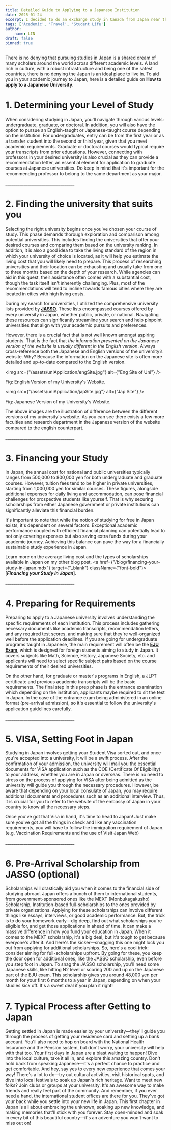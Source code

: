 ```yaml
---
title: Detailed Guide to Applying to a Japanese Institution
date: 2025-01-24
excerpt: I decided to do an exchange study in Canada from Japan near the end of 2024 which has been one of the most rewarding experiences that I have ever had. Experiencing different cultures and being able to compare the different lifestyles surely widens your perspective on the world.
tags: ['Academic', 'Travel', 'Student Life']
author:
    name: LIN
draft: false
pinned: true
---
```


There is no denying that pursuing studies in Japan is a shared dream of many scholars around the world across different academic levels.
A land rich in culture, with a robust infrastructure and being one of the safest countries, there is no denying the Japan is an ideal place to live in.
To aid you in your academic journey to Japan, here is a detailed guide on **How to apply to a Japanese University**.

# 1. Determining your Level of Study

When considering studying in Japan, you'll navigate through various levels: undergraduate, graduate, or doctoral.
In addition, you will also have the option to pursue an English-taught or Japanese-taught course depending on the institution.
For undergraduates, entry can be from the first year or as a transfer student into the second or third year, given that you meet academic requirements.
Graduate or doctoral courses would typical require your transcripts from prior educations.
However, connecting with professors in your desired university is also crucial as they can provide a recommendation letter, an essential element for application to graduate courses at Japanese universities.
Do keep in mind that it's important for the recommending professor to belong to the same department as your major.

<p className={"text-center"}>__________________________________</p>

# 2. Finding the university that suits you

Selecting the right university begins once you've chosen your course of study.
This phase demands thorough exploration and comparison among potential universities.
This includes finding the universities that offer your desired courses and comparing them based on the university ranking.
In addition, it is also a good idea to take the living standard of the region in which your university of choice is located, as it will help you estimate the living cost that you will likely need to prepare.
This process of researching universities and their location can be exhausting and usually take from one to three months based on the depth of your research.
While agencies can aid in this quest, their assistance often comes with a substantial cost, though the task itself isn’t inherently challenging.
Plus, most of the recommendations will tend to incline towards famous cities where they are located in cities with high living costs.

During my search for universities, I utilized the comprehensive university lists provided by <u>**[JASSO](https://www.jasso.go.jp/ryugaku/eju/examinee/use/index.html)**</u>.
These lists encompassed courses offered by every university in Japan, whether public, private, or national.
Navigating these resources can significantly streamline your search and help pinpoint universities that align with your academic pursuits and preferences.

However, there is a crucial fact that is not well known amongst aspiring students.
That is the fact that *the information presented on the Japanese version of the website is usually different in the English version*.
Always cross-reference both the Japanese and English versions of the university’s website.
Why? Because the information on the Japanese site is often more detailed and up-to-date compared to the English version.

<img src={"/assets/uniApplication/engSite.jpg"} alt={"Eng Site of Uni"} />
<p className={"text-center"}>Fig: English Version of my University's Website.</p>

<img src={"/assets/uniApplication/japSite.jpg"} alt={"Jap Site"} />
<p className={"text-center"}>Fig: Japanese Version of my University's Website.</p>

The above images are the illustration of difference between the different versions of my university's website.
As you can see there exists a few more faculties and research department in the Japanese version of the website compared to the english counterpart.

<p className={"text-center"}>__________________________________</p>

# 3. Financing your Study

In Japan, the annual cost for national and public universities typically ranges from 500,000 to 800,000 yen for both undergraduate and graduate courses.
However, tuition fees tend to be higher in private universities, starting from 1,000,000 yen for similar courses.
These figures, alongside additional expenses for daily living and accommodation, can pose financial challenges for prospective students like yourself.
That is why securing scholarships from either Japanese government or private institutions can significantly alleviate this financial burden.

It's important to note that while the notion of studying for free in Japan exists, it's dependent on several factors.
Exceptional academic performance coupled with efficient financial planning can potentially lead to not only covering expenses but also saving extra funds during your academic journey.
Achieving this balance can pave the way for a financially sustainable study experience in Japan.

Learn more on the average living cost and the types of scholarships available in Japan on my other blog post, <a href={"/blog/financing-your-study-in-japan.mdx"} target={"_blank"} className={"font-bold"}>[***Financing your Study in Japan***].</a>

<p className={"text-center"}>__________________________________</p>

# 4. Preparing for Requirements

Preparing to apply to a Japanese university involves understanding the specific requirements of each institution.
This process includes gathering necessary documents like academic transcripts, recommendation letters, and any required test scores, and making sure that they're well-organized well before the application deadlines.
If you are going for undergraduate programs taught in Japanese, the main requirement will often be the <u>**[EJU Exam](https://www.jasso.go.jp/en/ryugaku/eju/about/eju_guide.html)**</u>, which is designed for foreign students aiming to study in Japan.
It covers subjects like Math, Science, History, Japanese Society, etc. and applicants will need to select specific subject pairs based on the course requirements of their desired universities.

On the other hand, for graduate or master's programs in English, a JLPT certificate and previous academic transcripts will be the basic requirements.
The final step in this prep phase is the entrance examination which depending on the institution, applicants maybe required to sit the test in Japan.
In the case of the entrance exam being administered in an online format (pre-arrival admission), so it's essential to follow the university's application guidelines carefully.

<p className={"text-center"}>__________________________________</p>

# 5. VISA, Setting Foot in Japan

Studying in Japan involves getting your Student Visa sorted out, and once you're accepted into a university, it will be a swift process.
After the confirmation of your admission, the university will mail you the essential documents for VISA application such as the COE (Certificate Of Eligibility) to your address, whether you are in Japan or overseas.
There is no need to stress on the process of applying for VISA after being admitted as the university will guide you through the necessary procedures.
However, be aware that depending on your local consulate of Japan, you may require additional documents and procedures such as an additional interview.
Thus, it is crucial for you to refer to the website of the embassy of Japan in your country to know all the necessary steps.

Once you've got that Visa in hand, it's time to head to Japan!
Just make sure you've got all the things in check and like any vaccination requirements, you will have to follow the immigration requirement of Japan. (e.g. Vaccination Requirements and the use of Visit Japan Web)

<p className={"text-center"}>__________________________________</p>

# 6. Pre-Arrival Scholarship from JASSO (optional)

Scholarships will drastically aid you when it comes to the financial side of studying abroad. Japan offers a bunch of them to international students, from government-sponsored ones like the MEXT (Monbukagakusho) Scholarship, Institution-based full-scholarships to the ones provided by private organizations.
Applying for these scholarships can involve different things like essays, interviews, or good academic performance. But, the trick is to do your homework early—dig deep, find out what scholarships you're eligible for, and get those applications in ahead of time. It can make a massive difference in how you fund your education in Japan.
When it comes to the MEXT scholarship, it's a big deal, but it's tough to get because everyone's after it. And here's the kicker—snagging this one might lock you out from applying for additional scholarships.
So, here's a cool trick: consider aiming for full-scholarships upfront. By going for these, you keep the door open for additional ones, like the JASSO scholarship, even before you step foot in Japan. To snag the JASSO scholarship, you'll need some Japanese skills, like hitting N2 level or scoring 200 and up on the Japanese part of the EJU exam. This scholarship gives you around 48,000 yen per month for your first 6 months to a year in Japan, depending on when your studies kick off. It's a sweet deal if you plan it right!

# 7. Typical Process after Getting to Japan

Getting settled in Japan is made easier by your university—they'll guide you through the process of getting your residence card and setting up a bank account. You'll also need to hop on board with the National Health Insurance and the Pension system, but don't worry, your university will help with that too.
Your first days in Japan are a blast waiting to happen! Dive into the local culture, take it all in, and explore this amazing country. Don't hold back from speaking Japanese—it's a perfect chance to practice and get comfortable. And hey, say yes to every new experience that comes your way!
There's a lot to do—try out cultural activities, visit historical spots, and dive into local festivals to soak up Japan's rich heritage. Want to meet new folks? Join clubs or groups at your university. It's an awesome way to make friends and really feel part of the community. And remember, if you ever need a hand, the international student offices are there for you. They've got your back while you settle into your new life in Japan.
This first chapter in Japan is all about embracing the unknown, soaking up new knowledge, and making memories that'll stick with you forever. Stay open-minded and soak in every bit of this beautiful country—it's an adventure you won't want to miss out on!
